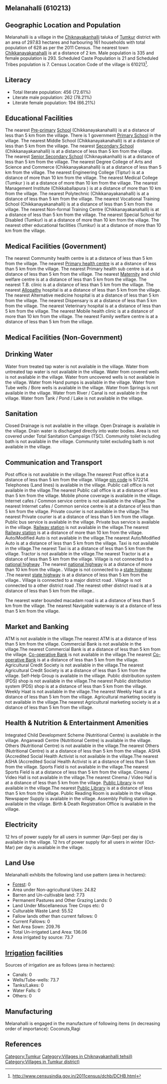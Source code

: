 {{Infobox settlement
| name=Melanahalli
| native_name=
| native_name_lang=
| other_name=
| nickname=
| settlement_type=Village
| image_skyline=
| image_alt=
| image_caption=
| pushpin_map=India Karnataka
| pushpin_label_position=right
| pushpin_map_alt=
| pushpin_map_caption=Location in Karnataka, India
| latd=
| latm=
| lats=
| latNS=
| longd=
| longm=
| longs=
| longEW=
| coordinates_display=inline,title
| subdivision_type=Country
| subdivision_name={{flag|India}}
| subdivision_type1=[[States and territories of India|State]]
| subdivision_name1=Karnataka 
| subdivision_type2=[[List of districts of India|District]]
| subdivision_name2=Tumkur
| subdivision_type3=Tahsil
| subdivision_name3=Chiknayakanhalli 
| website=
| established_title=<!-- Established -->
| established_date=
| founder=
| named_for=
| government_type=
| governing_body=
| unit_pref=Metric=
| area_footnotes=
| area_rank=
| area_total_km2=2.98
| elevation_footnotes=
| elevation_m=
| population_total=628
| population_as_of=2011
| population_rank=
| population_density_km2=210
| population_demonym=
| population_footnotes=
| demographics_type1=Languages
| demographics1_title1=Official
| demographics1_info1=[[Kannada language|Kannada]]
| timezone1=[[Indian Standard Time|IST]]
| utc_offset1==+5:30
| postal_code_type=[[Postal Index Number|PIN]]
| postal_code=572214
| area_code_type=Telephone code
| area_code=
| registration_plate=
| blank1_name_sec1=Nearest city
| blank1_info_sec1=[[Chikkanayakanahalli]]
| blank2_name_sec1=[[Human sex ratio|Sex ratio]]
| blank2_info_sec1=874 [[male|♂]]/[[female|♀]]
| blank3_name_sec1=Literacy
| blank3_info_sec1=72.61%
| blank1_name_sec2=[[2011 Census of India|2011 census]] code
| blank1_info_sec2=610213
| footnotes=
}}

== Melanahalli (610213) ==

== Geographic Location and Population ==

Melanahalli is a village in the [[Chiknayakanhalli ]] taluka of [[Tumkur]] district with an area of 297.83 hectares and harbouring 161 households with total population of 628 as per the 2011 Census. The nearest town [[Chikkanayakanahalli]] is at a distance of 2 km. Male population is 335 and female population is 293. Scheduled Caste Population is 21 and Scheduled Tribes population is 7. Census Location Code of the village is 610213<ref>http://www.censusindia.gov.in/2011census/dchb/DCHB.html</ref>.


== Literacy ==  
* Total literate population: 456 (72.61%)
* Literate male population: 262 (78.21%)
* Literate female population: 194 (66.21%)


== Educational Facilities ==  
The nearest [[Pre-primary]] [[School]] (Chikkanayakanahalli) is at a distance of less than 5 km from the village.
There is 1 government [[Primary School]] in the village.
The nearest Middle School (Chikkanayakanahalli) is at a distance of less than 5 km from the village.
The nearest [[Secondary School]] (Chikkanayakanahalli) is at a distance of less than 5 km from the village.
The nearest [[Senior Secondary School]] (Chiknayakanhalli) is at a distance of less than 5 km from the village.
The nearest Degree College of Arts and Science and Commerce (Chikkanayakanahalli) is at a distance of less than 5 km from the village.
The nearest Engineering College (Tiptur) is at a distance of more than 10 km from the village.
The nearest Medical College (Tumkur ) is at a distance of more than 10 km from the village.
The nearest Management Institute (Chikkaballapura ) is at a distance of more than 10 km from the village.
The nearest Polytechnic (Chikkanayakanahalli) is at a distance of less than 5 km from the village.
The nearest Vocational Training School (Chikkanayakanahalli) is at a distance of less than 5 km from the village.
The nearest Non-formal Training Centre (Chikkanayakanahalli) is at a distance of less than 5 km from the village.
The nearest Special School for Disabled (Tumkur) is at a distance of more than 10 km from the village.
The nearest other educational facilities (Tumkur) is at a distance of more than 10 km from the village.


== Medical Facilities (Government) ==
The nearest Commumity health centre is at a distance of less than 5 km from the village.
The nearest [[Primary health centre]] is at a distance of less than 5 km from the village.
The nearest Primary health sub centre is at a distance of less than 5 km from the village.
The nearest [[Maternity]] and child welfare centre is at a distance of less than 5 km from the village.
The nearest T.B. clinic is at a distance of less than 5 km from the village.
The nearest [[Allopathy]] hospital is at a distance of less than 5 km from the village.
The nearest Alternative medicine hospital is at a distance of less than 5 km from the village.
The nearest Dispensary is at a distance of less than 5 km from the village.
The nearest Veterinary hospital is at a distance of less than 5 km from the village.
The nearest Mobile health clinic is at a distance of more than 10 km from the village.
The nearest Family welfare centre is at a distance of less than 5 km from the village.


== Medical Facilities (Non-Government) ==











== Drinking Water ==
Water from treated tap water is not available in the village.
Water from untreated tap water is not available in the village.
Water from covered wells is not available in the village.
Water from uncovered wells is not available in the village.
Water from Hand pumps is available in the village.
Water from Tube wells / Bore wells is available in the village.
Water from Springs is not available in the village.
Water from River / Canal is not available in the village.
Water from Tank / Pond / Lake is not available in the village.


== Sanitation ==
Closed Drainage is not available in the village.
Open Drainage is available in the village.
Drain water is discharged directly into water bodies.
Area is not covered under Total Sanitation Campaign (TSC).
Community toilet including bath is not available in the village.
Community toilet excluding bath is not available in the village.


== Communication and Transport ==
Post office is not available in the village.The nearest Post office is at a distance of less than 5 km from the village.
Village [[pin code]] is 572214.
Telephones (Land lines) is available in the village.
Public call office is not available in the village.The nearest Public call office is at a distance of less than 5 km from the village.
Mobile phone coverage is available in the village.
Internet cafes / Common service centre is not available in the village.The nearest Internet cafes / Common service centre is at a distance of less than 5 km from the village.
Private courier is not available in the village.The nearest Private courier is at a distance of less than 5 km from the village.
Public bus service is available in the village.
Private bus service is available in the village.
[[Railway station]] is not available in the village.The nearest [[Railway station]] is at a distance of more than 10 km from the village.
Auto/Modified Auto is not available in the village.The nearest Auto/Modified Auto is at a distance of less than 5 km from the village.
Taxi is not available in the village.The nearest Taxi is at a distance of less than 5 km from the village.
Tractor is not available in the village.The nearest Tractor is at a distance of less than 5 km from the village.
Village is not connected to a [[national highway]] .The nearest [[national highway]] is at a distance of more than 10 km from the village..
Village is not connected to a [[state highway]] .The nearest [[state highway]] is at a distance of less than 5 km from the village..
Village is connected to a major district road    .
Village is not connected to a other district road .The nearest other district road is at a distance of less than 5 km from the village..


The nearest water bounded macadam road is at a distance of less than 5 km from the village.
The nearest Navigable waterway is at a distance of less than 5 km from the village.



== Market and Banking ==
ATM is not available in the village.The nearest ATM is at a distance of less than 5 km from the village.
Commercial Bank is not available in the village.The nearest Commercial Bank is at a distance of less than 5 km from the village.
[[Co-operative Bank]] is not available in the village.The nearest [[Co-operative Bank]] is at a distance of less than 5 km from the village.
Agricultural Credit Society is not available in the village.The nearest Agricultural Credit Society is at a distance of less than 5 km from the village.
Self-Help Group is available in the village.
Public distribution system (PDS) shop is not available in the village.The nearest Public distribution system (PDS) shop is at a distance of less than 5 km from the village.
Weekly Haat is not available in the village.The nearest Weekly Haat is at a distance of less than 5 km from the village.
Agricultural marketing society is not available in the village.The nearest Agricultural marketing society is at a distance of less than 5 km from the village.


== Health & Nutrition & Entertainment Amenities ==
Integrated Child Development Scheme (Nutritional Centre) is available in the village.
Anganwadi Centre (Nutritional Centre) is available in the village.
Others (Nutritional Centre) is not available in the village.The nearest Others (Nutritional Centre) is at a distance of less than 5 km from the village.
ASHA (Accredited Social Health Activist is not available in the village.The nearest ASHA (Accredited Social Health Activist is at a distance of less than 5 km from the village.
Sports Field is not available in the village.The nearest Sports Field is at a distance of less than 5 km from the village.
Cinema / Video Hall is not available in the village.The nearest Cinema / Video Hall is at a distance of less than 5 km from the village.
[[Public Library]] is not available in the village.The nearest [[Public Library]] is at a distance of less than 5 km from the village.
Public Reading Room is available in the village.
Newspaper Supply is available in the village.
Assembly Polling station is available in the village.
Birth & Death Registration Office is available in the village.


== Electricity ==






12 hrs of power supply for all users in summer (Apr-Sep) per day is available in the village.
12 hrs of power supply for all users in winter (Oct-Mar) per day is available in the village.


== Land Use ==
Melanahalli exhibits the following land use pattern (area in hectares):
* [[Forest]]: 0
* Area under Non-agricultural Uses: 24.82
* Barren and Un-cultivable land: 7.73
* Permanent Pastures and Other Grazing Lands: 0
* Land Under Miscellaneous Tree Crops etc: 0
* Culturable Waste Land: 55.52
* Fallow lands other than current fallows: 0
* Current Fallows: 0
* Net Area Sown: 209.76
* Total Un-irrigated Land Area: 136.06
* Area irrigated by source: 73.7


== [[Irrigation]] facilities ==
Sources of irrigation are as follows (area in hectares):
* Canals: 0
* Wells/Tube-wells: 73.7
* Tanks/Lakes: 0
* Water Falls: 0
* Others: 0


== Manufacturing ==
Melanahalli is engaged in the manufacture of following items (in decreasing order of importance): Coconuts,Ragi


[[Category:Tumkur]]
[[Category:Villages in Chiknayakanhalli  tehsil)]]
[[Category:Villages in Tumkur district)]]


== References ==
{{Reflist}}


